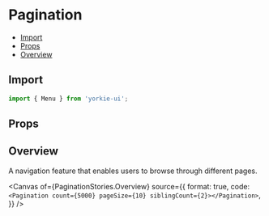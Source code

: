 # Pagination


<Meta of={PaginationStories} />

- [Import](#import)
- [Props](#props)
- [Overview](#overview)

## Import

```jsx
import { Menu } from 'yorkie-ui';
```

## Props

<Controls />

## Overview

A navigation feature that enables users to browse through different pages.

<Canvas
  of={PaginationStories.Overview}
  source={{
    format: true,
    code: `
      <Pagination count={5000} pageSize={10} siblingCount={2}></Pagination>
    `,
  }}
/>
